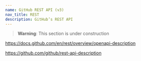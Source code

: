 ```yaml
---
name: GitHub REST API (v3)
nav_title: REST
description: GitHub’s REST API
---
```


> **Warning**: This section is under construction

https://docs.github.com/en/rest/overview/openapi-description

https://github.com/github/rest-api-description
